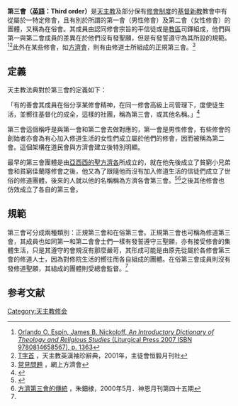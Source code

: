 '''第三會（[[英語|英語]]：Third order）'''是[[天主教|天主教]]及部分保有[[修會制度|修會制度]]的[[基督新教|基督新教]]教會中有從屬於一特定修會，且有別於所謂的第一會（男性修會）及第二會（女性修會）的團體，又稱為在俗會。其成員由認同修會宗旨的平信徒或是[[教區|教區]]司鐸組成，他們與第一與第二會成員的差異在於他們沒有發聖願，但是有發誓遵守為其所設的規範。<ref>[http://www.google.com/search?tbm=bks&hl=en&q=Nickoloff+%22ideals+and+spirit%22 Orlando O. Espín, James B. Nickoloff, ''An Introductory Dictionary of Theology and Religious Studies'' (Liturgical Press 2007 ISBN 9780814658567), p. 1363]</ref><ref>[http://www.peterpoon.idv.hk/Resource/Dictionary/T.htm T字首] {{Wayback|url=http://www.peterpoon.idv.hk/Resource/Dictionary/T.htm |date=20150924072001 }}，天主教英漢袖珍辭典，2001年，主徒會恒毅月刊社</ref>此外在某些修會，如[[方濟會|方濟會]]，則有由修道士所組成的正規第三會。<ref>[http://www.ofm.org.hk/000-general/faq/faq-index.htm#02 常見問題] {{Wayback|url=http://www.ofm.org.hk/000-general/faq/faq-index.htm#02 |date=20151228115041 }}，網上方濟會</ref>

==定義==
天主教法典對於第三會的定義如下：

「有的善會其成員在俗分享某修會精神，在同一修會高級上司管理下，度使徒生活，並嚮往基督化的成全，這樣的社團，稱為第三會，或其他名稱。」<ref>{{Cite web |url=http://www.vatican.va/chinese/cic/cic-libro-II-ParteI-cann204-329_zh-t.pdf |title=天主教法典303條 |accessdate=2015-05-25 |archive-date=2015-06-21 |archive-url=https://web.archive.org/web/20150621184755/http://www.vatican.va/chinese/cic/cic-libro-II-ParteI-cann204-329_zh-t.pdf |dead-url=no }}</ref>

第三會這個稱呼是與第一會和第二會去做對應的，第一會是男性修會，有些修會的創始者亦會為有心加入修道生活的女性們成立屬於他們的修會，因而被稱為第二會。這個架構在道民會與方濟會建立後特別明顯。

最早的第三會團體是由[[亞西西的聖方濟各|亞西西的聖方濟各]]所成立的，就在他先後成立了貧窮小兄弟會和貧窮佳蘭隱修會之後，他又為了跟隨他而沒有加入修道生活的信徒們成立了世俗的修道團體，後來的人就以他的名稱稱為方濟各會第三會。<ref name="朱修女">{{Cite web |url=http://epaper.ccreadbible.org/epaper/page/123/Francis_of_Assisi.htm |title=聖方濟亞西西（St. Francis of Assisi     1182-1226） |access-date=2015-06-02 |archive-url=https://web.archive.org/web/20160304120645/http://epaper.ccreadbible.org/epaper/page/123/Francis_of_Assisi.htm |archive-date=2016-03-04 |dead-url=yes }}</ref><ref>[http://archive.hsscol.org.hk/Archive/periodical/spirit/S045G.htm 方濟第三會的傳統] {{Wayback|url=http://archive.hsscol.org.hk/Archive/periodical/spirit/S045G.htm |date=20160304124414 }}，朱鈿棣，2000年5月．神恩月刊第四十五期</ref>之後其他修會也仿效成立了各自的第三會。

==規範==
第三會可分成兩種類別：正規第三會和在俗第三會。正規第三會也可稱為修道第三會，其成員也如同第一和第二會會士們一樣有發誓遵守三聖願，亦有接受修會的集體生活，只是其遵守的會規沒有那麼嚴苛，其形成可能是由原先從屬於各修會第三會的修道人士，因為對修院生活的嚮往而各自組成的團體。在俗第三會成員則沒有發修道聖願，其組成的團體則受總會監督。<ref name="朱修女" />

==参考文献==
{{Reflist|2}}

[[Category:天主教修会|Category:天主教修会]]
